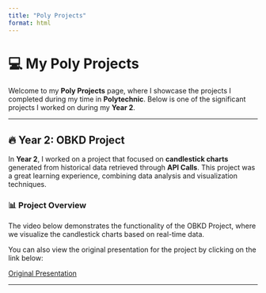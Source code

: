 ```yaml
---
title: "Poly Projects"
format: html
---
```


# 💻 My Poly Projects

Welcome to my **Poly Projects** page, where I showcase the projects I completed during my time in **Polytechnic**. Below is one of the significant projects I worked on during my **Year 2**.

------------------------------------------------------------------------

## 🔥 Year 2: OBKD Project

In **Year 2**, I worked on a project that focused on **candlestick charts** generated from historical data retrieved through **API Calls**. This project was a great learning experience, combining data analysis and visualization techniques.

### 📊 Project Overview

The video below demonstrates the functionality of the OBKD Project, where we visualize the candlestick charts based on real-time data.

You can also view the original presentation for the project by clicking on the link below:

[Original Presentation](https://docs.google.com/presentation/d/1QzoeOTqP6hGP2S0WEQ9DgKZWSYUWX9mOd7tWYY6ggD0/edit?usp=sharing)

------------------------------------------------------------------------
